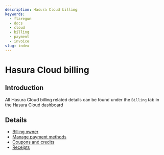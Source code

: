 ```yaml
---
description: Hasura Cloud billing
keywords:
  - flaregun
  - docs
  - cloud
  - billing
  - payment
  - invoice
slug: index
---
```



# Hasura Cloud billing

## Introduction

All Hasura Cloud billing related details can be found under the `Billing` tab in the Hasura Cloud dashboard

<Thumbnail src="/img/graphql/cloud/billing/billing.png" alt="Billing" />

## Details

- [Billing owner](/graphql/cloud/billing/billing-owner.mdx)
- [Manage payment methods](/graphql/cloud/billing/payment-methods.mdx)
- [Coupons and credits](/graphql/cloud/billing/credits.mdx)
- [Receipts](/graphql/cloud/billing/receipts.mdx)
